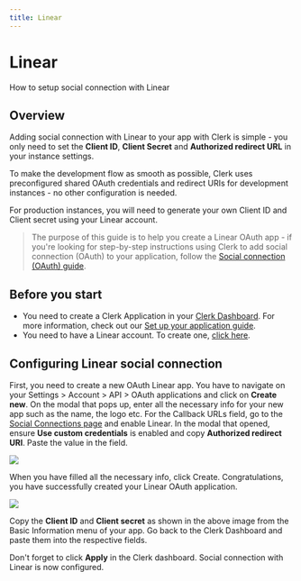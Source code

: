 ---
title: Linear
---

# Linear

How to setup social connection with Linear

## Overview

Adding social connection with Linear to your app with Clerk is simple - you only need to set the **Client ID**, **Client Secret** and **Authorized redirect URL** in your instance settings.

To make the development flow as smooth as possible, Clerk uses  preconfigured shared OAuth credentials and redirect URIs for development instances - no other configuration is needed.

For production instances, you will need to generate your own Client ID and Client secret using your Linear account.

> The purpose of this guide is to help you create a Linear OAuth app - if  you're looking for step-by-step instructions using Clerk to add social  connection (OAuth) to your application, follow the [Social connection (OAuth) guide](https://clerk.com/docs/authentication/social-connections-oauth).

## Before you start

- You need to create a Clerk Application in your [Clerk Dashboard](https://dashboard.clerk.dev/). For more information, check out our [Set up your application guide](/get-started/setup-clerk).
- You need to have a Linear account. To create one, [click here](https://linear.app).

## Configuring Linear social connection

First, you need to create a new OAuth Linear app. You have to navigate on your Settings > Account > API > OAuth applications and click on **Create new**. On the modal that pops up, enter all the necessary info for your new app such as the name, the logo etc. For the Callback URLs field, go to the [Social Connections page](https://dashboard.clerk.dev/last-active?path=authentication/social) and enable Linear. In the modal that opened, ensure **Use custom credentials** is enabled and copy **Authorized redirect URI**. Paste the value in the field.

![](./linear/a2765ad6577f24e722a2135bcf4c7760744c85c7-1399x885.png)

When you have filled all the necessary info, click Create. Congratulations,  you have successfully created your Linear OAuth application.

![](./linear/d43440ad2d564b7ec7f5809a44156bc8b3911a4b-1065x596.png)

Copy the **Client ID** and **Client secret** as shown in the above image from the Basic Information menu of your  app. Go back to the Clerk Dashboard and paste them into the respective  fields.

Don't forget to click **Apply** in the Clerk dashboard. Social connection with Linear is now configured.
